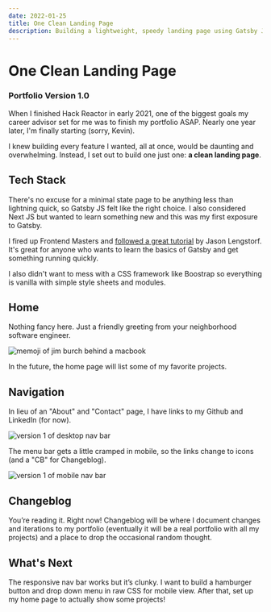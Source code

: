 ```yaml
---
date: 2022-01-25
title: One Clean Landing Page
description: Building a lightweight, speedy landing page using Gatsby JS.
---
```


# One Clean Landing Page

### Portfolio Version 1.0

When I finished Hack Reactor in early 2021, one of the biggest goals my career advisor set for me was to finish my portfolio ASAP. Nearly one year later, I'm finally starting (sorry, Kevin).

I knew building every feature I wanted, all at once, would be daunting and overwhelming. Instead, I set out to build one just one: **a clean landing page**.

## Tech Stack

There's no excuse for a minimal state page to be anything less than lightning quick, so Gatsby JS felt like the right choice. I also considered Next JS but wanted to learn something new and this was my first exposure to Gatsby.

I fired up Frontend Masters and [followed a great tutorial](https://frontendmasters.com/courses/gatsby-v2/) by Jason Lengstorf. It's great for anyone who wants to learn the basics of Gatsby and get something running quickly.

I also didn't want to mess with a CSS framework like Boostrap so everything is vanilla with simple style sheets and modules.

## Home

Nothing fancy here. Just a friendly greeting from your neighborhood software engineer.

![memoji of jim burch behind a macbook](../../images/memoji.png)

In the future, the home page will list some of my favorite projects.

## Navigation

In lieu of an "About" and "Contact" page, I have links to my Github and LinkedIn (for now).

![version 1 of desktop nav bar](../../images/screenshots/desktop-nav-v1.png)

The menu bar gets a little cramped in mobile, so the links change to icons (and a "CB" for Changeblog).

![version 1 of mobile nav bar](../../images/screenshots/mobile-nav-v1.png)

## Changeblog

You’re reading it. Right now! Changeblog will be where I document changes and iterations to my portfolio (eventually it will be a real portfolio with all my projects) and a place to drop the occasional random thought.

## What's Next

The responsive nav bar works but it’s clunky. I want to build a hamburger button and drop down menu in raw CSS for mobile view. After that, set up my home page to actually show some projects!
